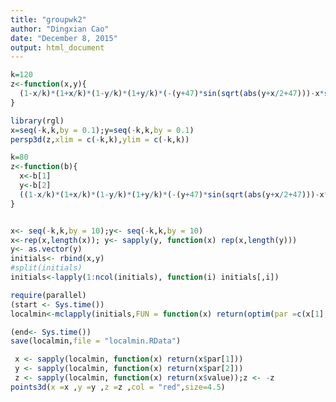 ```yaml
---
title: "groupwk2"
author: "Dingxian Cao"
date: "December 8, 2015"
output: html_document
---
```


```r
k=120
z<-function(x,y){
  (1-x/k)*(1+x/k)*(1-y/k)*(1+y/k)*(-(y+47)*sin(sqrt(abs(y+x/2+47)))-x*sin(sqrt(abs(x-(y+47)))))
}

library(rgl)
x=seq(-k,k,by = 0.1);y=seq(-k,k,by = 0.1)
persp3d(z,xlim = c(-k,k),ylim = c(-k,k))
```

```r
k=80
z<-function(b){
  x<-b[1]
  y<-b[2]
  ((1-x/k)*(1+x/k)*(1-y/k)*(1+y/k)*(-(y+47)*sin(sqrt(abs(y+x/2+47)))-x*sin(sqrt(abs(x-(y+47))))))*(-1)
}


x<- seq(-k,k,by = 10);y<- seq(-k,k,by = 10)
x<-rep(x,length(x)); y<- sapply(y, function(x) rep(x,length(y)))
y<- as.vector(y)
initials<- rbind(x,y)
#split(initials)
initials<-lapply(1:ncol(initials), function(i) initials[,i])

require(parallel)
(start <- Sys.time())
localmin<-mclapply(initials,FUN = function(x) return(optim(par =c(x[1],x[2]),fn = z,method ="Nelder-Mead")),mc.cores = 4)

(end<- Sys.time())
save(localmin,file = "localmin.RData")
```

```r
 x <- sapply(localmin, function(x) return(x$par[1]))
 y <- sapply(localmin, function(x) return(x$par[2]))
 z <- sapply(localmin, function(x) return(x$value));z <- -z
points3d(x =x ,y =y ,z =z ,col = "red",size=4.5)
```


